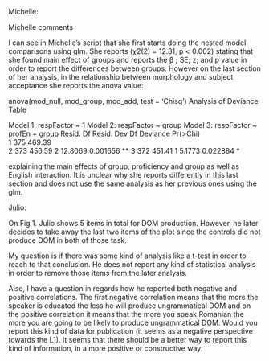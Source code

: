 Michelle:

Michelle comments

I can see in Michelle’s script that she first starts doing the nested model comparisons using glm. She reports (χ2(2) = 12.81, p < 0.002) stating that she found main effect of groups and reports the β ; SE; z; and p value in order to report the differences between groups. However on the last section of her analysis, in the relationship between morphology and subject acceptance she reports the anova value:

anova(mod_null, mod_group, mod_add, test = 'Chisq')
Analysis of Deviance Table

Model 1: respFactor ~ 1
Model 2: respFactor ~ group
Model 3: respFactor ~ profEn + group
  Resid. Df Resid. Dev Df Deviance Pr(>Chi)  
1       375     469.39                       
2       373     456.59  2  12.8069 0.001656 **
3       372     451.41  1   5.1773 0.022884 *

explaining the main effects of group, proficiency and group as well as English interaction. It is unclear why she reports differently in this last section and does not use the same analysis as her previous ones using the glm.  

Julio:

On Fig 1. Julio shows 5 items in total for DOM production. However, he later decides to take away the last two items of the plot since the controls did not produce DOM in both of those task. 

My question is if there was some kind of analysis like a t-test in order to reach to that conclusion. He does not report any kind of statistical analysis in order to remove those items from the later analysis. 

Also, I have a question in regards how he reported both negative and positive correlations. The first negative correlation means that the more the speaker is educated the less he will produce ungrammatical DOM and on the positive correlation it means that the more you speak Romanian the more you are going to be likely to produce ungrammatical DOM. Would you report this kind of data for publication (it seems as a negative perspective towards the L1). It seems that there should be a better way to report this kind of information, in a more positive or constructive way. 